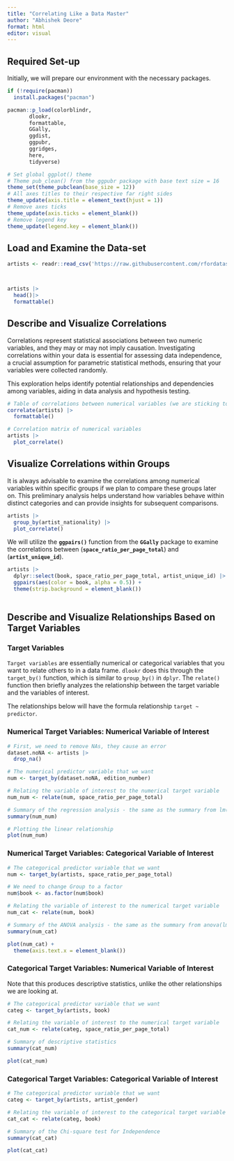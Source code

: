 ```yaml
---
title: "Correlating Like a Data Master"
author: "Abhishek Deore"
format: html
editor: visual
---
```


## Required Set-up

Initially, we will prepare our environment with the necessary packages.

```r
if (!require(pacman))
  install.packages("pacman")

pacman::p_load(colorblindr,
       dlookr,
       formattable,
       GGally,
       ggdist,
       ggpubr,
       ggridges,
       here,
       tidyverse)

# Set global ggplot() theme
# Theme pub_clean() from the ggpubr package with base text size = 16
theme_set(theme_pubclean(base_size = 12)) 
# All axes titles to their respective far right sides
theme_update(axis.title = element_text(hjust = 1))
# Remove axes ticks
theme_update(axis.ticks = element_blank()) 
# Remove legend key
theme_update(legend.key = element_blank())
```

## Load and Examine the Data-set

```r
artists <- readr::read_csv('https://raw.githubusercontent.com/rfordatascience/tidytuesday/master/data/2023/2023-01-17/artists.csv')



artists |>
  head()|>
  formattable()

```

## **Describe and Visualize Correlations**

Correlations represent statistical associations between two numeric variables, and they may or may not imply causation. Investigating correlations within your data is essential for assessing data independence, a crucial assumption for parametric statistical methods, ensuring that your variables were collected randomly.

This exploration helps identify potential relationships and dependencies among variables, aiding in data analysis and hypothesis testing.

```r
# Table of correlations between numerical variables (we are sticking to the default Pearson's r coefficient)
correlate(artists) |>
  formattable()
```

```r
# Correlation matrix of numerical variables
artists |>
  plot_correlate()
```

## **Visualize Correlations within Groups**

It is always advisable to examine the correlations among numerical variables within specific groups if we plan to compare these groups later on. This preliminary analysis helps understand how variables behave within distinct categories and can provide insights for subsequent comparisons.

```r
artists |>
  group_by(artist_nationality) |>
  plot_correlate()
```

We will utilize the **`ggpairs()`** function from the **`GGally`** package to examine the correlations between (**`space_ratio_per_page_total`**) and (**`artist_unique_id`**).

```r
artists |> 
  dplyr::select(book, space_ratio_per_page_total, artist_unique_id) |>
  ggpairs(aes(color = book, alpha = 0.5)) +
  theme(strip.background = element_blank())
  
```

## **Describe and Visualize Relationships Based on Target Variables**

### Target Variables

`Target variables` are essentially numerical or categorical variables that you want to relate others to in a data frame. `dlookr` does this through the `target_by()` function, which is similar to `group_by()` in `dplyr`. The `relate()` function then briefly analyzes the relationship between the target variable and the variables of interest.

The relationships below will have the formula relationship `target ~ predictor`.

### **Numerical Target Variables: Numerical Variable of Interest**

```r
# First, we need to remove NAs, they cause an error
dataset.noNA <- artists |> 
  drop_na()

# The numerical predictor variable that we want
num <- target_by(dataset.noNA, edition_number)

# Relating the variable of interest to the numerical target variable
num_num <- relate(num, space_ratio_per_page_total)

# Summary of the regression analysis - the same as the summary from lm(Formula)
summary(num_num)
```

```r
# Plotting the linear relationship
plot(num_num)
```

### **Numerical Target Variables: Categorical Variable of Interest**

```r
# The categorical predictor variable that we want
num <- target_by(artists, space_ratio_per_page_total) 

# We need to change Group to a factor
num$book <- as.factor(num$book)

# Relating the variable of interest to the numerical target variable
num_cat <- relate(num, book)

# Summary of the ANOVA analysis - the same as the summary from anova(lm(Formula))
summary(num_cat)
```

```r
plot(num_cat) + 
  theme(axis.text.x = element_blank())
```

### **Categorical Target Variables: Numerical Variable of Interest**

Note that this produces descriptive statistics, unlike the other relationships we are looking at.

```r
# The categorical predictor variable that we want
categ <- target_by(artists, book)

# Relating the variable of interest to the numerical target variable
cat_num <- relate(categ, space_ratio_per_page_total)

# Summary of descriptive statistics
summary(cat_num)
```

```r
plot(cat_num) 
```

### **Categorical Target Variables: Categorical Variable of Interest**

```r
# The categorical predictor variable that we want
categ <- target_by(artists, artist_gender)

# Relating the variable of interest to the categorical target variable
cat_cat <- relate(categ, book)

# Summary of the Chi-square test for Independence
summary(cat_cat)
```

```r
plot(cat_cat)
```
